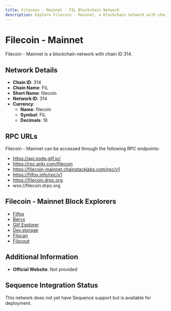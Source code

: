 ```yaml
--- 
title: Filecoin - Mainnet - FIL Blockchain Network
description: Explore Filecoin - Mainnet, a blockchain network with chain ID 314. Learn about its native currency, filecoin, and how to interact with the network.
---
```


# Filecoin - Mainnet

Filecoin - Mainnet is a blockchain network with chain ID 314.

## Network Details

- **Chain ID**: 314
- **Chain Name**: FIL
- **Short Name**: filecoin
- **Network ID**: 314
- **Currency**: 
  - **Name**: filecoin
  - **Symbol**: FIL
  - **Decimals**: 18

## RPC URLs

Filecoin - Mainnet can be accessed through the following RPC endpoints:

- https://api.node.glif.io/
- https://rpc.ankr.com/filecoin
- https://filecoin-mainnet.chainstacklabs.com/rpc/v1
- https://filfox.info/rpc/v1
- https://filecoin.drpc.org
- wss://filecoin.drpc.org

## Filecoin - Mainnet Block Explorers

- [Filfox](https://filfox.info/en)
- [Beryx](https://beryx.zondax.ch)
- [Glif Explorer](https://explorer.glif.io)
- [Dev.storage](https://dev.storage)
- [Filscan](https://filscan.io)
- [Filscout](https://filscout.io/en)

## Additional Information

- **Official Website**: Not provided

## Sequence Integration Status

This network does not yet have Sequence support but is available for deployment.
